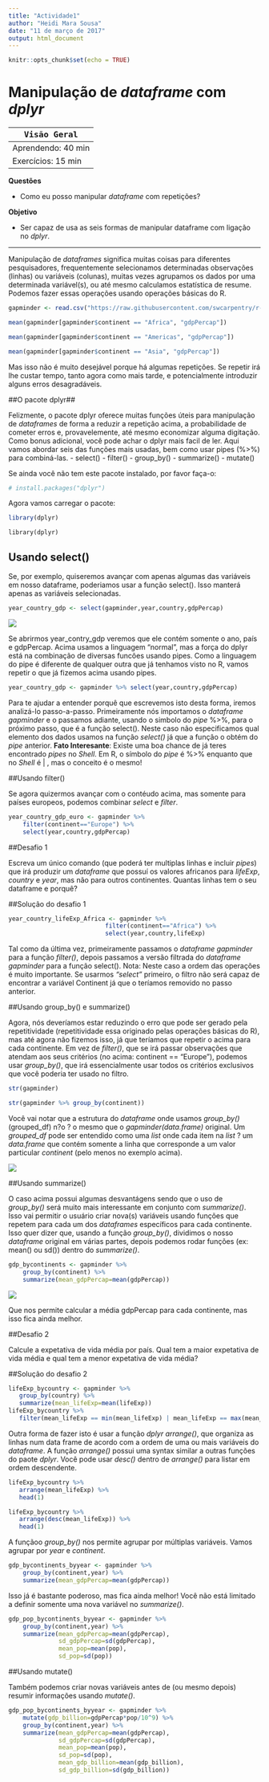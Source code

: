 ```yaml
---
title: "Actividade1"
author: "Heidi Mara Sousa"
date: "11 de março de 2017"
output: html_document
---
```


```r
knitr::opts_chunk$set(echo = TRUE)
```

# Manipulação de *dataframe* com *dplyr*


|<big>`Visão Geral`</big>|
|----------
|Aprendendo:  40 min |
|Exercícios: 15 min  |

**Questões**

- Como eu posso manipular *dataframe* com repetições?

**Objetivo**

- Ser capaz de usa as seis formas de manipular dataframe com ligação no *dplyr*.

***

Manipulação de *dataframes* significa muitas coisas para diferentes pesquisadores, frequentemente selecionamos determinadas observações (linhas) ou variáveis (colunas), muitas vezes agrupamos os dados por uma determinada variável(s), ou até mesmo calculamos estatística de resume. Podemos fazer essas operações usando operações básicas do R.


```r
gapminder <- read.csv("https://raw.githubusercontent.com/swcarpentry/r-novice-gapminder/gh-pages/_episodes_rmd/data/gapminder-FiveYearData.csv")
```

```r
mean(gapminder[gapminder$continent == "Africa", "gdpPercap"])

```

```r
mean(gapminder[gapminder$continent == "Americas", "gdpPercap"])

```

```r
mean(gapminder[gapminder$continent == "Asia", "gdpPercap"])

```

Mas isso não é muito desejável porque há algumas repetições. Se repetir irá lhe custar tempo, tanto agora como mais tarde, e potencialmente introduzir alguns erros desagradáveis.



##O pacote dplyr##

Felizmente, o pacote dplyr oferece muitas funções úteis para manipulação de *dataframes* de forma a reduzir a repetição acima, a probabilidade de cometer erros e, provavelemente, até mesmo economizar alguma digitação. Como bonus adicional, você pode achar o dplyr mais facil de ler.
Aqui vamos abordar seis das funções mais usadas, bem como usar pipes (%>%) para combiná-las.
- select() 
- filter()
- group_by()
- summarize()
- mutate() 

Se ainda você não tem este pacote instalado, por favor faça-o:

```r
# install.packages("dplyr")
```


Agora vamos carregar o pacote:

```r
library(dplyr)
```
~~~~~~~~~~~~~~
library(dplyr)
~~~~~~~~~~~~~~

## Usando select()

Se, por exemplo, quiseremos avançar com apenas algumas das variáveis em nosso dataframe, poderiamos usar a função select(). Isso manterá apenas as variáveis selecionadas.



```r
year_country_gdp <- select(gapminder,year,country,gdpPercap)

```

![](http://swcarpentry.github.io/r-novice-gapminder/fig/13-dplyr-fig1.png)



Se abrirmos year_contry_gdp veremos que ele contém somente o ano, país e gdpPercap. Acima usamos a linguagem "normal", mas a força do dplyr está na combinação de diversas funcões usando pipes. Como a linguagem do pipe é diferente de qualquer outra que já tenhamos visto no R, vamos repetir o que já fizemos acima usando pipes.

```r
year_country_gdp <- gapminder %>% select(year,country,gdpPercap)

```

Para te ajudar a entender porquê que escrevemos isto desta forma, iremos analizá-lo passo-a-passo. Primeiramente nós importamos o *dataframe* *gapminder* e o passamos adiante, usando o simbolo do *pipe* %>%,  para o próximo passo, que é a função select(). Neste caso não especificamos qual elemento dos dados usamos na função *select()* já que a função o obtém do *pipe* anterior. **Fato Interesante**: Existe uma boa chance de já teres encontrado *pipes* no *Shell*. Em R, o símbolo do *pipe* é %>% enquanto que no *Shell* é | , mas o conceito é o mesmo!


##Usando filter()

Se agora quizermos avançar com o contéudo acima, mas somente para países europeos, podemos combinar *select* e *filter*.

```r
year_country_gdp_euro <- gapminder %>%
    filter(continent=="Europe") %>%
    select(year,country,gdpPercap)

```


##Desafio 1

Escreva um único comando (que poderá ter multiplas linhas e incluir *pipes*) que irá produzir um *dataframe* que possuí os valores africanos para *lifeExp*, *country* e *year*, mas não para outros continentes. Quantas linhas tem o seu dataframe e porquê?

##Solução do desafio 1

```r
year_country_lifeExp_Africa <- gapminder %>%
                           filter(continent=="Africa") %>%
                           select(year,country,lifeExp)

```


Tal como da última vez, primeiramente passamos o *dataframe* *gapminder* para a função *filter()*, depois passamos a versão filtrada do *dataframe gapminder* para a função select(). Nota: Neste caso a ordem das operações é muito importante. Se usarmos *"select"* primeiro, o filtro não será capaz de encontrar a variável Continent já que o teríamos removido no passo anterior.


##Usando group_by() e summarize()

Agora, nós deveríamos estar reduzindo o erro que pode ser gerado pela repetitividade (repetitividade essa originado pelas operações básicas do R), mas até agora não fizemos isso, já que teríamos que repetir o acima para cada continente. Em vez de *filter()*, que se irá passar observações que atendam aos seus critérios (no acima: continent == "Europe"), podemos usar *group_by()*, que irá essencialmente usar todos os critérios exclusivos que você poderia ter usado no filtro.

```r
str(gapminder)

```

```r
str(gapminder %>% group_by(continent))

```


Você vai notar que a estrutura do *dataframe* onde usamos *group_by()* (grouped_df) n?o ? o mesmo que o *gapminder(data.frame)* original. Um *grouped_df* pode ser entendido como uma *list* onde cada item na *list*  ? um *data.frame* que contém somente a linha que corresponde a um valor particular *continent* (pelo menos no exemplo acima).

![](http://swcarpentry.github.io/r-novice-gapminder/fig/13-dplyr-fig2.png)

##Usando summarize()

O caso acima possui algumas desvantágens sendo que o uso de *group_by()* será muito mais interessante em conjunto com *summarize()*. Isso vai permitir o usuário criar nova(s) variáveis usando funções que repetem para cada um dos *dataframes* específicos para cada continente.  Isso quer dizer que, usando a função *group_by()*, dividimos o nosso *dataframe* original em várias partes, depois podemos rodar funções (ex: mean() ou sd()) dentro do *summarize()*.

```r
gdp_bycontinents <- gapminder %>%
    group_by(continent) %>%
    summarize(mean_gdpPercap=mean(gdpPercap)) 

```
![](http://swcarpentry.github.io/r-novice-gapminder/fig/13-dplyr-fig3.png)

Que nos permite calcular a média gdpPercap para cada continente, mas isso fica ainda melhor.



##Desafio 2

Calcule a expetativa de vida média por país. Qual tem a maior expetativa de vida média e qual tem a menor expetativa de vida média?

##Solução do desafio 2
```r
lifeExp_bycountry <- gapminder %>%
   group_by(country) %>%
   summarize(mean_lifeExp=mean(lifeExp))
lifeExp_bycountry %>% 
   filter(mean_lifeExp == min(mean_lifeExp) | mean_lifeExp == max(mean_lifeExp))

```

Outra forma de fazer isto é usar a função *dplyr arrange()*, que organiza as linhas num data frame de acordo com a ordem de uma ou mais variáveis do *dataframe*. A função *arrange()* possui uma syntax similar a outras funções do paote *dplyr*. Você pode usar *desc()*  dentro de *arrange()*  para listar em ordem descendente.


```r
lifeExp_bycountry %>%
   arrange(mean_lifeExp) %>%
   head(1)
```

```r
lifeExp_bycountry %>%
   arrange(desc(mean_lifeExp)) %>%
   head(1)
```


A funçãoo *group_by()* nos permite agrupar por múltiplas variáveis. Vamos agrupar por *year* e *continent*.

```r
gdp_bycontinents_byyear <- gapminder %>%
    group_by(continent,year) %>%
    summarize(mean_gdpPercap=mean(gdpPercap))
```


Isso já é bastante poderoso, mas fica ainda melhor! Você não está limitado a definir somente uma nova variável no *summarize()*.


```r
gdp_pop_bycontinents_byyear <- gapminder %>%
    group_by(continent,year) %>%
    summarize(mean_gdpPercap=mean(gdpPercap),
              sd_gdpPercap=sd(gdpPercap),
              mean_pop=mean(pop),
              sd_pop=sd(pop))
```


##Usando mutate()

Também podemos criar novas variáveis antes de (ou mesmo depois) resumir informações usando *mutate()*.


```r
gdp_pop_bycontinents_byyear <- gapminder %>%
    mutate(gdp_billion=gdpPercap*pop/10^9) %>%
    group_by(continent,year) %>%
    summarize(mean_gdpPercap=mean(gdpPercap),
              sd_gdpPercap=sd(gdpPercap),
              mean_pop=mean(pop),
              sd_pop=sd(pop),
              mean_gdp_billion=mean(gdp_billion),
              sd_gdp_billion=sd(gdp_billion))

```